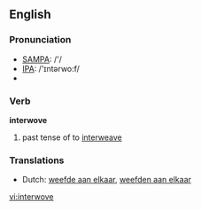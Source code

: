 ==English==

===Pronunciation===
*[[w:SAMPA|SAMPA]]: /'/
*[[w:IPA|IPA]]: /'ɪntərwo:f/
*{{audio|en-us-interwove.ogg|Audio (US)}}

===Verb===
'''interwove'''

# past tense of to [[interweave]]

===Translations===
*Dutch: [[weefde aan elkaar]], [[weefden aan elkaar]]

[[vi:interwove]]